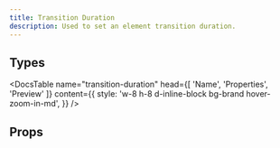```yaml
---
title: Transition Duration
description: Used to set an element transition duration.
---
```


## Types

<DocsTable
  name="transition-duration"
  head={[
    'Name',
    'Properties',
    'Preview'
  ]}
  content={{
    style: 'w-8 h-8 d-inline-block bg-brand hover-zoom-in-md',
  }}
/>

## Props

<DocsTable 
  type="props"
  name="transition-duration"
/>